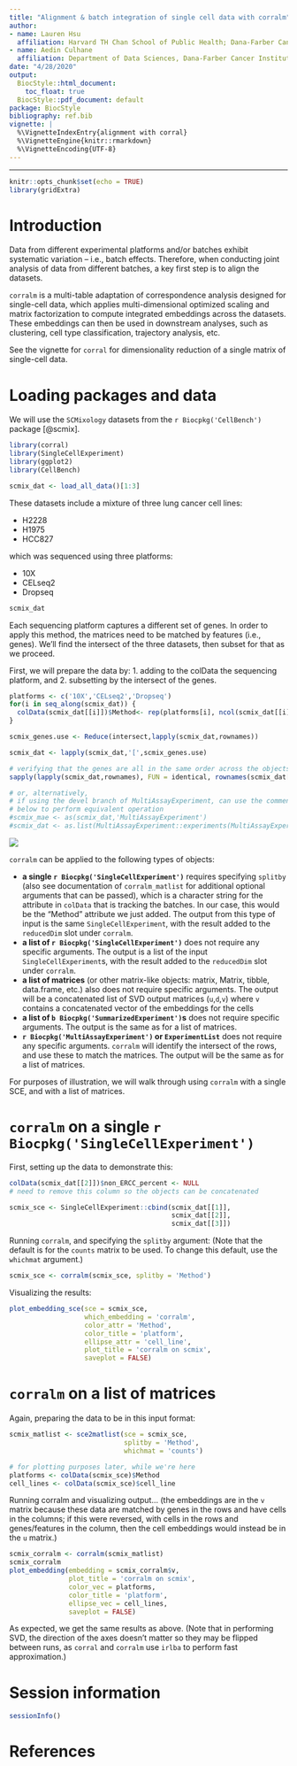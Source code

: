 ```yaml
---
title: "Alignment & batch integration of single cell data with corralm"
author: 
- name: Lauren Hsu
  affiliation: Harvard TH Chan School of Public Health; Dana-Farber Cancer Institute
- name: Aedin Culhane
  affiliation: Department of Data Sciences, Dana-Farber Cancer Institute, Department of Biostatistics, Harvard TH Chan School of Public Health
date: "4/28/2020"
output:
  BiocStyle::html_document:
    toc_float: true
  BiocStyle::pdf_document: default
package: BiocStyle
bibliography: ref.bib
vignette: |
  %\VignetteIndexEntry{alignment with corral}
  %\VignetteEngine{knitr::rmarkdown}
  %\VignetteEncoding{UTF-8}
---
```

---

```r
knitr::opts_chunk$set(echo = TRUE)
library(gridExtra)
```

# Introduction

Data from different experimental platforms and/or batches exhibit systematic 
variation -- i.e., batch effects. Therefore, when conducting joint analysis 
of data from different batches, a key first step is to align the datasets.

`corralm` is a multi-table adaptation of correspondence analysis designed 
for single-cell data, which applies multi-dimensional optimized scaling and 
matrix factorization to compute integrated embeddings across the datasets. 
These embeddings can then be used in downstream analyses, such as clustering, 
cell type classification, trajectory analysis, etc. 

See the vignette for `corral` for dimensionality reduction of a single matrix of single-cell data.

# Loading packages and data

We will use the `SCMixology` datasets from the `r Biocpkg('CellBench')` package [@scmix].

```r
library(corral)
library(SingleCellExperiment)
library(ggplot2)
library(CellBench)

scmix_dat <- load_all_data()[1:3]

```

These datasets include a mixture of three lung cancer cell lines:

* H2228
* H1975
* HCC827

which was sequenced using three platforms:

* 10X
* CELseq2
* Dropseq

```r
scmix_dat
```

Each sequencing platform captures a different set of genes. 
In order to apply this method, the matrices need to be matched by features (i.e., genes). 
We'll find the intersect of the three datasets, then subset for that as we proceed.

First, we will prepare the data by:
1. adding to the colData the sequencing platform, and 
2. subsetting by the intersect of the genes.

```r
platforms <- c('10X','CELseq2','Dropseq')
for(i in seq_along(scmix_dat)) {
  colData(scmix_dat[[i]])$Method<- rep(platforms[i], ncol(scmix_dat[[i]]))
}

scmix_genes.use <- Reduce(intersect,lapply(scmix_dat,rownames))

scmix_dat <- lapply(scmix_dat,'[',scmix_genes.use)

# verifying that the genes are all in the same order across the objects
sapply(lapply(scmix_dat,rownames), FUN = identical, rownames(scmix_dat[[1]]))

# or, alternatively,
# if using the devel branch of MultiAssayExperiment, can use the commented code
# below to perform equivalent operation
#scmix_mae <- as(scmix_dat,'MultiAssayExperiment')
#scmix_dat <- as.list(MultiAssayExperiment::experiments(MultiAssayExperiment::intersectRows(scmix_mae)))

```

![](corralm_IO.png)

`corralm` can be applied to the following types of objects:

* **a single `r Biocpkg('SingleCellExperiment')`** requires specifying `splitby` (also see documentation of `corralm_matlist` for additional optional arguments that can be passed), which is a character string for the attribute in `colData` that is tracking the batches. In our case, this would be the "Method" attribute we just added. The output from this type of input is the same `SingleCellExperiment`, with the result added to the `reducedDim` slot under `corralm`.
* **a list of `r Biocpkg('SingleCellExperiment')`** does not require any specific arguments. The output is a list of the input `SingleCellExperiment`s, with the result added to the `reducedDim` slot under `corralm`.
* **a list of matrices** (or other matrix-like objects: matrix, Matrix, tibble, data.frame, etc.) also does not require specific arguments. The output will be a concatenated list of SVD output matrices (`u`,`d`,`v`) where `v` contains a concatenated vector of the embeddings for the cells
* **a list of `b Biocpkg('SummarizedExperiment')`s** does not require specific arguments. The output is the same as for a list of matrices.
* **`r Biocpkg('MultiAssayExperiment')` or `ExperimentList`** does not require any specific arguments. `corralm` will identify the intersect of the rows, and use these to match the matrices. The output will be the same as for a list of matrices.

For purposes of illustration, we will walk through using `corralm` with a single SCE, and with a list of matrices.

# `corralm` on a single `r Biocpkg('SingleCellExperiment')`

First, setting up the data to demonstrate this:
```r
colData(scmix_dat[[2]])$non_ERCC_percent <- NULL
# need to remove this column so the objects can be concatenated

scmix_sce <- SingleCellExperiment::cbind(scmix_dat[[1]],
                                         scmix_dat[[2]],
                                         scmix_dat[[3]])
```

Running `corralm`, and specifying the `splitby` argument:
(Note that the default is for the `counts` matrix to be used. 
To change this default, use the `whichmat` argument.)
```r
scmix_sce <- corralm(scmix_sce, splitby = 'Method')
```

Visualizing the results:
```r
plot_embedding_sce(sce = scmix_sce, 
                   which_embedding = 'corralm', 
                   color_attr = 'Method', 
                   color_title = 'platform', 
                   ellipse_attr = 'cell_line', 
                   plot_title = 'corralm on scmix', 
                   saveplot = FALSE)
```

# `corralm` on a list of matrices

Again, preparing the data to be in this input format:
```r
scmix_matlist <- sce2matlist(sce = scmix_sce, 
                             splitby = 'Method', 
                             whichmat = 'counts')

# for plotting purposes later, while we're here
platforms <- colData(scmix_sce)$Method
cell_lines <- colData(scmix_sce)$cell_line
```

Running corralm and visualizing output...
(the embeddings are in the `v` matrix because these data are matched by genes 
in the rows and have cells in the columns; if this were reversed, with cells 
in the rows and genes/features in the column, then the cell embeddings would 
instead be in the `u` matrix.)
```r
scmix_corralm <- corralm(scmix_matlist)
scmix_corralm
plot_embedding(embedding = scmix_corralm$v, 
               plot_title = 'corralm on scmix', 
               color_vec = platforms, 
               color_title = 'platform', 
               ellipse_vec = cell_lines, 
               saveplot = FALSE)
```

As expected, we get the same results as above. (Note that in performing SVD, 
the direction of the axes doesn't matter so they may be flipped between runs, 
as `corral` and `corralm` use `irlba` to perform fast approximation.)

# Session information

```r
sessionInfo()
```

# References
